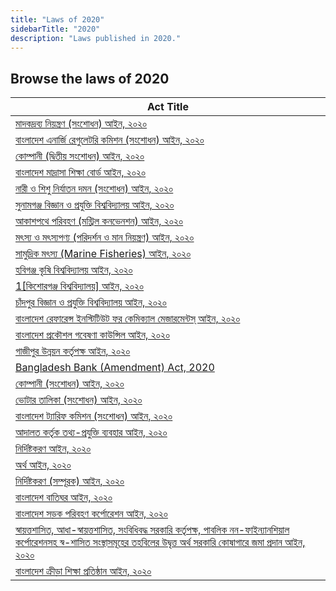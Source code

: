 ```yaml
---
title: "Laws of 2020"
sidebarTitle: "2020"
description: "Laws published in 2020."
---
```


## Browse the laws of 2020

| Act Title |
|-----------|
| [মাদকদ্রব্য নিয়ন্ত্রণ (সংশোধন) আইন, ২০২০](/laws/act-1355) |
| [বাংলাদেশ এনার্জি রেগুলেটরি কমিশন (সংশোধন) আইন, ২০২০](/laws/act-1354) |
| [কোম্পানী (দ্বিতীয় সংশোধন) আইন, ২০২০](/laws/act-1353) |
| [বাংলাদেশ মাদ্রাসা শিক্ষা বোর্ড আইন, ২০২০](/laws/act-1352) |
| [নারী ও শিশু নির্যাতন দমন (সংশোধন) আইন, ২০২০](/laws/act-1351) |
| [সুনামগঞ্জ বিজ্ঞান ও প্রযুক্তি বিশ্ববিদ্যালয় আইন, ২০২০](/laws/act-1350) |
| [আকাশপথে পরিবহণ (মন্ট্রিল কনভেনশন) আইন, ২০২০](/laws/act-1349) |
| [মৎস্য ও মৎস্যপণ্য (পরিদর্শন ও মান নিয়ন্ত্রণ) আইন, ২০২০](/laws/act-1348) |
| [সামুদ্রিক মৎস্য (Marine Fisheries) আইন, ২০২০](/laws/act-1347) |
| [হবিগঞ্জ কৃষি বিশ্ববিদ্যালয় আইন, ২০২০](/laws/act-1341) |
| [1[কিশোরগঞ্জ বিশ্ববিদ্যালয়] আইন, ২০২০](/laws/act-1339) |
| [চাঁদপুর বিজ্ঞান ও প্রযুক্তি বিশ্ববিদ্যালয় আইন, ২০২০](/laws/act-1333) |
| [বাংলাদেশ রেফারেন্স ইনস্টিটিউট ফর কেমিক্যাল মেজারমেন্টস্ আইন, ২০২০](/laws/act-1331) |
| [বাংলাদেশ প্রকৌশল গবেষণা কাউন্সিল আইন, ২০২০](/laws/act-1327) |
| [গাজীপুর উন্নয়ন কর্তৃপক্ষ আইন, ২০২০](/laws/act-1323) |
| [Bangladesh Bank (Amendment) Act, 2020](/laws/act-1309) |
| [কোম্পানী (সংশোধন) আইন, ২০২০](/laws/act-1308) |
| [ভোটার তালিকা (সংশোধন) আইন, ২০২০](/laws/act-1307) |
| [বাংলাদেশ ট্যারিফ কমিশন (সংশোধন) আইন, ২০২০](/laws/act-1306) |
| [আদালত কর্তৃক তথ্য-প্রযুক্তি ব্যবহার আইন, ২০২০](/laws/act-1305) |
| [নির্দিষ্টকরণ আইন, ২০২০](/laws/act-1304) |
| [অর্থ আইন, ২০২০](/laws/act-1303) |
| [নির্দিষ্টকরণ (সম্পূরক) আইন, ২০২০](/laws/act-1302) |
| [বাংলাদেশ বাতিঘর আইন, ২০২০](/laws/act-1301) |
| [বাংলাদেশ সড়ক পরিবহণ কর্পোরেশন আইন, ২০২০](/laws/act-1300) |
| [স্বায়ত্তশাসিত, আধা-স্বায়ত্তশাসিত, সংবিধিবদ্ধ সরকারি কর্তৃপক্ষ, পাবলিক নন-ফাইন্যানশিয়াল কর্পোরেশনসহ স্ব-শাসিত সংস্থাসমূহের তহবিলের উদ্বৃত্ত অর্থ সরকারি কোষাগারে জমা প্রদান আইন, ২০২০](/laws/act-1299) |
| [বাংলাদেশ ক্রীড়া শিক্ষা প্রতিষ্ঠান আইন, ২০২০](/laws/act-1298) |

